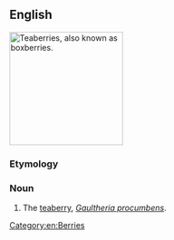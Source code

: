 ==English==
[[Image:Gaultheria procumbens.JPG|thumb|right|200px|Teaberries, also known as boxberries.]]
{{wikipedia}}
{{wikispecies|Gaultheria procumbens}}
===Etymology===
{{rfe}}

===Noun===
{{en-noun|boxberries}}

# The [[teaberry]], ''[[Gaultheria procumbens]]''.

[[Category:en:Berries]]